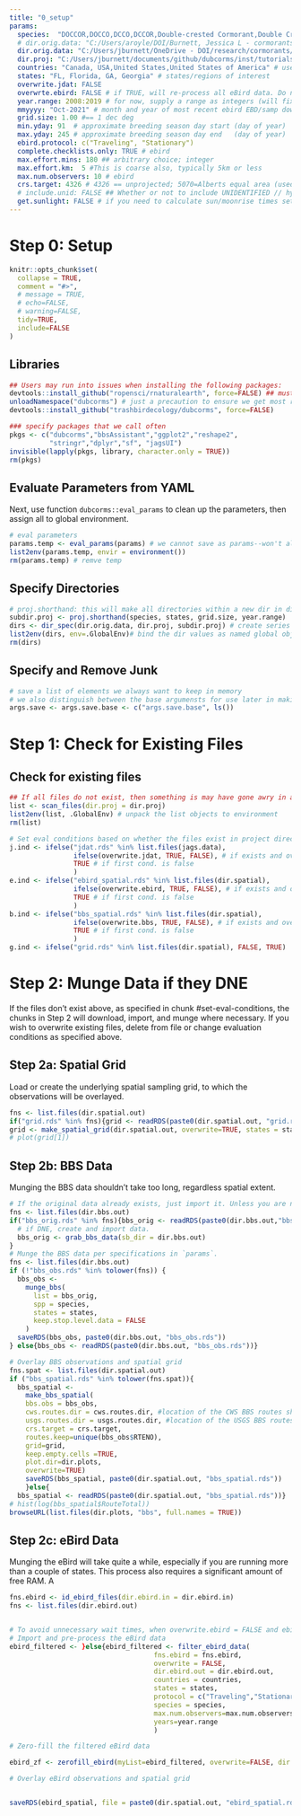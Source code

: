 ```yaml
---
title: "0_setup"
params:
  species:  "DOCCOR,DOCCO,DCCO,DCCOR,Double-crested Cormorant,Double Crested Cormorant"
  # dir.orig.data: "C:/Users/aroyle/DOI/Burnett, Jessica L - cormorants/dubcorm-data-backup/"
  dir.orig.data: "C:/Users/jburnett/OneDrive - DOI/research/cormorants/dubcorm-data-backup/"
  dir.proj: "C:/Users/jburnett/documents/github/dubcorms/inst/tutorials/DCCO/"
  countries: "Canada, USA,United States,United States of America" # used to create base maps
  states: "FL, Florida, GA, Georgia" # states/regions of interest
  overwrite.jdat: FALSE
  overwrte.ebird: FALSE # if TRUE, will re-process all eBird data. Do not do this unless you need to re-create the eBird data for some reason. NOTE: If you change a data subsetting parameter (e.g., year.range, grid.size), this will be ignored because the process herein creates a new subdirectory according to parameter specifications. 
  year.range: 2008:2019 # for now, supply a range as integers (will fix later in `clean_params()`)
  mmyyyy: "Oct-2021" # month and year of most recent ebird EBD/samp download in file.
  grid.size: 1.00 #== 1 dec deg
  min.yday: 91  # approximate breeding season day start (day of year)
  max.yday: 245 # approximate breeding season day end   (day of year)
  ebird.protocol: c("Traveling", "Stationary")
  complete.checklists.only: TRUE # ebird
  max.effort.mins: 180 ## arbitrary choice; integer
  max.effort.km:  5 #This is coarse also, typically 5km or less
  max.num.observers: 10 # ebird
  crs.target: 4326 # 4326 == unprojected; 5070=Alberts equal area (used by USGS)
  # include.unid: FALSE ## Whether or not to include UNIDENTIFIED // hybrid species
  get.sunlight: FALSE # if you need to calculate sun/moonrise times set to TRUE (comp. expenesive for eBird data so don't do this unless you realllly want it.) 
---
```


# Step 0: Setup
```r
knitr::opts_chunk$set(
  collapse = TRUE,
  comment = "#>", 
  # message = TRUE, 
  # echo=FALSE, 
  # warning=FALSE, 
  tidy=TRUE, 
  include=FALSE
)
```

## Libraries
```r
## Users may run into issues when installing the following packages:
devtools::install_github("ropensci/rnaturalearth", force=FALSE) ## must install from GH -- source has unresolved issues for 2+years (see issue https://github.com/ropensci/rnaturalearthhires/issues/1)
unloadNamespace("dubcorms") # just a precaution to ensure we get most recent dev version of pkg
devtools::install_github("trashbirdecology/dubcorms", force=FALSE)

### specify packages that we call often 
pkgs <- c("dubcorms","bbsAssistant","ggplot2","reshape2",
          "stringr","dplyr","sf", "jagsUI")
invisible(lapply(pkgs, library, character.only = TRUE))
rm(pkgs)
```

## Evaluate Parameters from YAML
Next, use function `dubcorms::eval_params` to clean up the parameters, then assign all  to global environment.  
```r
# eval parameters
params.temp <- eval_params(params) # we cannot save as params--won't allow us to overwrite
list2env(params.temp, envir = environment())
rm(params.temp) # remve temp 
```


## Specify Directories
```r
# proj.shorthand: this will make all directories within a new dir in dir.proj. this is useful for iterating over species/time/space and saving all resulting information in those directories.
subdir.proj <- proj.shorthand(species, states, grid.size, year.range)
dirs <- dir_spec(dir.orig.data, dir.proj, subdir.proj) # create series of directories for later use.
list2env(dirs, env=.GlobalEnv)# bind the dir values as named global objects (MUST INCLUDE `env=.GlobalEnv`)
rm(dirs)
```

## Specify and Remove Junk
```r
# save a list of elements we always want to keep in memory
# we also distinguish between the base argumensts for use later in making metadata tables describing our jags objects. 
args.save <- args.save.base <- c("args.save.base", ls())
```

# Step 1: Check for Existing Files

## Check for existing files
```r
## If all files do not exist, then something is may have gone awry in a previous session and we should be safe and re-create everything.
list <- scan_files(dir.proj = dir.proj)
list2env(list, .GlobalEnv) # unpack the list objects to environment
rm(list)
```

```r
# Set eval conditions based on whether the files exist in project directories AND the overwrite.params
j.ind <- ifelse("jdat.rds" %in% list.files(jags.data), 
                ifelse(overwrite.jdat, TRUE, FALSE), # if exists and overwrite is true, then eval=TRUE  
                TRUE # if first cond. is false
                )
e.ind <- ifelse("ebird_spatial.rds" %in% list.files(dir.spatial), 
                ifelse(overwrite.ebird, TRUE, FALSE), # if exists and overwrite is true, then eval=TRUE  
                TRUE # if first cond. is false
                )
b.ind <- ifelse("bbs_spatial.rds" %in% list.files(dir.spatial), 
                ifelse(overwrite.bbs, TRUE, FALSE), # if exists and overwrite is true, then eval=TRUE  
                TRUE # if first cond. is false
                )
g.ind <- ifelse("grid.rds" %in% list.files(dir.spatial), FALSE, TRUE)

```


# Step 2: Munge Data if they DNE
If the files don't exist above, as specified in chunk #set-eval-conditions, the chunks in Step 2 will download, import, and munge where necessary. If you wish to overwrite existing files, delete from file or change evaluation conditions as specified above. 


## Step 2a: Spatial Grid
Load or create the underlying spatial sampling grid, to which the observations will be overlayed. 
```r
fns <- list.files(dir.spatial.out)
if("grid.rds" %in% fns){grid <- readRDS(paste0(dir.spatial.out, "grid.rds"))}else{
grid <- make_spatial_grid(dir.spatial.out, overwrite=TRUE, states = states)}
# plot(grid[1])
```


## Step 2b: BBS Data
Munging the BBS data shouldn't take too long, regardless spatial extent.
```r
# If the original data already exists, just import it. Unless you are not using the most recent version (as specified in package `bbsAssistant`), bbs_orig should not change.
fns <- list.files(dir.bbs.out)
if("bbs_orig.rds" %in% fns){bbs_orig <- readRDS(paste0(dir.bbs.out,"bbs_orig.rds"))}else{
  # if DNE, create and import data. 
  bbs_orig <- grab_bbs_data(sb_dir = dir.bbs.out)
}
# Munge the BBS data per specifications in `params`. 
fns <- list.files(dir.bbs.out)
if (!"bbs_obs.rds" %in% tolower(fns)) {
  bbs_obs <-
    munge_bbs(
      list = bbs_orig,
      spp = species,
      states = states,
      keep.stop.level.data = FALSE
    )
  saveRDS(bbs_obs, paste0(dir.bbs.out, "bbs_obs.rds"))
} else{bbs_obs <- readRDS(paste0(dir.bbs.out, "bbs_obs.rds"))}

# Overlay BBS observations and spatial grid
fns.spat <- list.files(dir.spatial.out)
if ("bbs_spatial.rds" %in% tolower(fns.spat)){
  bbs_spatial <- 
    make_bbs_spatial(
    bbs.obs = bbs_obs,
    cws.routes.dir = cws.routes.dir, #location of the CWS BBS routes shapefiles
    usgs.routes.dir = usgs.routes.dir, #location of the USGS BBS routes shapefiles
    crs.target = crs.target,
    routes.keep=unique(bbs_obs$RTENO), 
    grid=grid,
    keep.empty.cells =TRUE,
    plot.dir=dir.plots,
    overwrite=TRUE)
    saveRDS(bbs_spatial, paste0(dir.spatial.out, "bbs_spatial.rds"))
    }else{
  bbs_spatial <- readRDS(paste0(dir.spatial.out, "bbs_spatial.rds"))}
# hist(log(bbs_spatial$RouteTotal))
browseURL(list.files(dir.plots, "bbs", full.names = TRUE))
```

## Step 2c: eBird Data
Munging the eBird will take quite a while, especially if you are running more than a couple of states. This process also requires a significant amount of free RAM. A
```r
fns.ebird <- id_ebird_files(dir.ebird.in = dir.ebird.in)
fns <- list.files(dir.ebird.out)


# To avoid unnecessary wait times, when overwrite.ebird = FALSE and ebird_spatial.rds already exists, will not run the othre ebird munging processes.
# Import and pre-process the eBird data
ebird_filtered <- }else{ebird_filtered <- filter_ebird_data(
                                    fns.ebird = fns.ebird,
                                    overwrite = FALSE,
                                    dir.ebird.out = dir.ebird.out,
                                    countries = countries,
                                    states = states,
                                    protocol = c("Traveling","Stationary"),
                                    species = species,
                                    max.num.observers=max.num.observers,
                                    years=year.range
                                    )

# Zero-fill the filtered eBird data

ebird_zf <- zerofill_ebird(myList=ebird_filtered, overwrite=FALSE, dir.out=dir.ebird.out)

# Overlay eBird observations and spatial grid


saveRDS(ebird_spatial, file = paste0(dir.spatial.out, "ebird_spatial.rds"))


```



